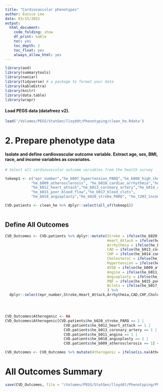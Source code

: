 ```yaml
---
title: "Cardiovascular phenotypes"
author: Eunice Lee
date: 03/15/2022
output:
  html_document:
    code_folding: show
    df_print: kable
    toc: yes
    toc_depth: 2
    toc_float: yes
    always_allow_html: yes
---
```


```r
library(aod)
library(summarytools)
library(naniar)
library(tidyverse) # a package to format your data
library(kableExtra)
library(knitr)
library(data.table)
library(wrapr)
```

#### Load PEGS data (datafreez v2).
```r

load('/Volumes/PEGS/StatGen/lloyddt/Phenotyping/clean_he.Rdata')
```


# 2. Prepare phenotype data
#### Isolate and define cardiovascular outcome variable. Extract age, sex, BMI, race, and income variables as covariates.

```r
# Select all cardiovascular outcome variables from the health survey

tokeep1 <- c("epr_number","he_b007_hypertension_PARQ","he_b008_high_cholesterol",
            "he_b009_atherosclerosis", "he_b010_cardiac_arrhythmia","he_b011_angina",
            "he_b012_heart_attack","he_b013_coronary_artery","he_b014_congestive_heart_failure",
            "he_b015_poor_blood_flow","he_b017_blood_clots",
            "he_b018_angioplasty","he_b020_stroke_PARQ", "he_t203_income", "he_s179_100_cigarettes_PARQ")

CVD.patients <- clean_he %>% dplyr::select(all_of(tokeep1))



```


Define All Outcomes 
-----------
```r
CVD_Outcomes <- CVD.patients %>% dplyr::mutate(Stroke = ifelse(he_b020_stroke_PARQ== 1,1,0),
                                               Heart_Attack = ifelse(he_b012_heart_attack== 1,1,0),
                                               Arrhythmia = ifelse(he_b010_cardiac_arrhythmia== 1,1,0),
                                               CAD = ifelse(he_b013_coronary_artery== 1,1,0),
                                               CHF = ifelse(he_b014_congestive_heart_failure== 1,1,0),
                                               Cholesterol = ifelse(he_b008_high_cholesterol== 1,1,0),
                                               Hypertension = ifelse(he_b007_hypertension_PARQ== 1,1,0),
                                               AVSD = ifelse(he_b009_atherosclerosis== 1,1,0),
                                               Angina = ifelse(he_b011_angina== 1,1,0),
                                               Angioplasty = ifelse(he_b018_angioplasty== 1,1,0),
                                               PBF = ifelse(he_b015_poor_blood_flow== 1,1,0),
                                               Bclots = ifelse(he_b017_blood_clots== 1,1,0)
                                               ) %>% 
  dplyr::select(epr_number,Stroke,Heart_Attack,Arrhythmia,CAD,CHF,Cholesterol,Hypertension,AVSD,Angina,Angioplasty,PBF,Bclots)




CVD_Outcomes$Atherogenic <- NA
CVD_Outcomes$Atherogenic[CVD.patients$he_b020_stroke_PARQ == 1 |
                           CVD.patients$he_b012_heart_attack == 1 |
                           CVD.patients$he_b013_coronary_artery == 1 |
                           CVD.patients$he_b011_angina == 1 |
                           CVD.patients$he_b018_angioplasty == 1 |
                           CVD.patients$he_b009_atherosclerosis == 1] <- 1

CVD_Outcomes <- CVD_Outcomes %>% mutate(Atherogenic = ifelse(is.na(Atherogenic),0,Atherogenic))
```







# All Outcomes Summary 
 
```r

save(CVD_Outcomes, file = "/Volumes/PEGS/StatGen/lloyddt/Phenotyping/Phenotype_Files/CVD_Phenotypes.RData")
```
 


    